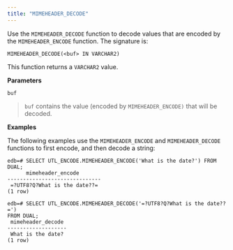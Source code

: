 ```yaml
---
title: "MIMEHEADER_DECODE"
---
```




Use the `MIMEHEADER_DECODE` function to decode values that are encoded by the `MIMEHEADER_ENCODE` function. The signature is:

``` text
MIMEHEADER_DECODE(<buf> IN VARCHAR2)
```

This function returns a `VARCHAR2` value.

**Parameters**

`buf`

> `buf` contains the value (encoded by `MIMEHEADER_ENCODE)` that will be decoded.

**Examples**

The following examples use the `MIMEHEADER_ENCODE` and `MIMEHEADER_DECODE` functions to first encode, and then decode a string:

``` text
edb=# SELECT UTL_ENCODE.MIMEHEADER_ENCODE('What is the date?') FROM DUAL;
      mimeheader_encode
------------------------------
 =?UTF8?Q?What is the date??=
(1 row)

edb=# SELECT UTL_ENCODE.MIMEHEADER_DECODE('=?UTF8?Q?What is the date??=')
FROM DUAL;
 mimeheader_decode
-------------------
 What is the date?
(1 row)
```
